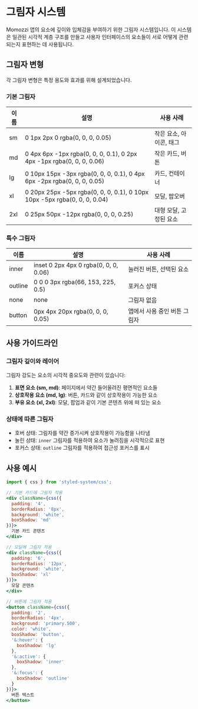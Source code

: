 
<Meta title="Design System/Foundations/Shadows" />

# 그림자 시스템

Momozzi 앱의 요소에 깊이와 입체감을 부여하기 위한 그림자 시스템입니다. 
이 시스템은 일관된 시각적 계층 구조를 만들고 사용자 인터페이스의 요소들이 서로 어떻게 관련되는지 표현하는 데 사용됩니다.

## 그림자 변형

각 그림자 변형은 특정 용도와 효과를 위해 설계되었습니다.

### 기본 그림자

| 이름 | 설명 | 사용 사례 |
|------|------|-----------|
| sm | 0 1px 2px 0 rgba(0, 0, 0, 0.05) | 작은 요소, 아이콘, 태그 |
| md | 0 4px 6px -1px rgba(0, 0, 0, 0.1), 0 2px 4px -1px rgba(0, 0, 0, 0.06) | 작은 카드, 버튼 |
| lg | 0 10px 15px -3px rgba(0, 0, 0, 0.1), 0 4px 6px -2px rgba(0, 0, 0, 0.05) | 카드, 컨테이너 |
| xl | 0 20px 25px -5px rgba(0, 0, 0, 0.1), 0 10px 10px -5px rgba(0, 0, 0, 0.04) | 모달, 팝오버 |
| 2xl | 0 25px 50px -12px rgba(0, 0, 0, 0.25) | 대형 모달, 고정된 요소 |

### 특수 그림자

| 이름 | 설명 | 사용 사례 |
|------|------|-----------|
| inner | inset 0 2px 4px 0 rgba(0, 0, 0, 0.06) | 눌러진 버튼, 선택된 요소 |
| outline | 0 0 0 3px rgba(66, 153, 225, 0.5) | 포커스 상태 |
| none | none | 그림자 없음 |
| button | 0px 4px 20px rgba(0, 0, 0, 0.05) | 앱에서 사용 중인 버튼 그림자 |

## 사용 가이드라인

### 그림자 깊이와 레이어

그림자 강도는 요소의 시각적 중요도와 관련이 있습니다:

1. **표면 요소 (sm, md)**: 페이지에서 약간 들어올려진 평면적인 요소들
2. **상호작용 요소 (md, lg)**: 버튼, 카드와 같이 상호작용이 가능한 요소
3. **부유 요소 (xl, 2xl)**: 모달, 팝업과 같이 기본 콘텐츠 위에 떠 있는 요소

### 상태에 따른 그림자

- 호버 상태: 그림자를 약간 증가시켜 상호작용이 가능함을 나타냄
- 눌린 상태: `inner` 그림자를 적용하여 요소가 눌려짐을 시각적으로 표현
- 포커스 상태: `outline` 그림자를 적용하여 접근성 포커스를 표시

## 사용 예시

```jsx
import { css } from 'styled-system/css';

// 기본 카드에 그림자 적용
<div className={css({
  padding: '4',
  borderRadius: '8px',
  background: 'white',
  boxShadow: 'md'
})}>
  기본 카드 콘텐츠
</div>

// 모달에 그림자 적용
<div className={css({
  padding: '6', 
  borderRadius: '12px',
  background: 'white',
  boxShadow: 'xl'
})}>
  모달 콘텐츠
</div>

// 버튼에 그림자 적용
<button className={css({
  padding: '2',
  borderRadius: '4px',
  background: 'primary.500',
  color: 'white',
  boxShadow: 'button',
  '&:hover': {
    boxShadow: 'lg'
  },
  '&:active': {
    boxShadow: 'inner'
  },
  '&:focus': {
    boxShadow: 'outline'
  }
})}>
  버튼 텍스트
</button>
``` 